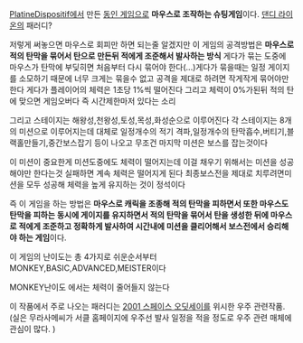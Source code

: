 [[PlatineDispositif]]에서 만든 [[동인 게임]]으로 '''마우스로 조작하는 슈팅게임'''이다. [[댄디 라이온]]의 패러디?

저렇게 써놓으면 마우스로 회피만 하면 되는줄 알겠지만 이 게임의 공격방법은 '''마우스로 적의 탄막을 묶어서 탄으로 만든뒤 적에게 조준해서 발사하는 방식''' 게다가 묶는 도중에 마우스가 탄막에 부딪히면 처음부터 다시 묶어야 한다(...)게다가 묶을때는 일정 게이지를 소모하기 때문에 너무 크게는 묶을수 없고 공격을 제대로 하려면 작게작게 묶어야만 한다 게다가 플레이어의 체력은 1초당 1%씩 떨어진다 그리고 체력이 0%가된뒤 적의 탄에 맞으면 게임오버다 즉 시간제한마저 있다는 소리

그리고 스테이지는 해왕성,천왕성,토성,목성,화성순으로 이루어진다 각 스테이지는 8개의 미션으로 이루어지는데 대체로 일정개수의 적기 격파,일정개수의 탄막흡수,버티기,블랙홀만들기,중간보스잡기 등이 나오고 무조건 마지막 미션은 보스를 잡는것이다

이 미션이 중요한게 미션도중에도 체력이 떨어지는데 이걸 채우기 위해서는 미션을 성공해야만 한다는것 실패하면 계속 체력은 떨어지게 된다 최종보스전을 제대로 치루려면미션을 모두 성공해 체력을 높게 유지하는 것이 정석이다

즉 이 게임을 하는 방법은 '''마우스로 캐릭을 조종해 적의 탄막을 피하면서 또한 마우스도 탄막을 피하는 동시에 게이지를 유지하면서 적의 탄막을 묶어서 탄을 생성한 뒤에 마우스로 적에게 조준하고 정확하게 발사하여 시간내에 미션을 클리어해서 보스전에서 승리해야 하는 게임'''이다.

이 게임의 난이도는 총 4가지로 쉬운순서부터 MONKEY,BASIC,ADVANCED,MEISTER이다

MONKEY난이도 에서는 체력이 줄어들지 않는다

이 작품에서 주로 나오는 패러디는 [[2001 스페이스 오딧세이]]를 위시한 우주 관련작품.(실은 무라사메씨가 서클 홈페이지에 우주선 발사 일정을 적을 정도로 우주 관련 매체에 관심이 많다. )
